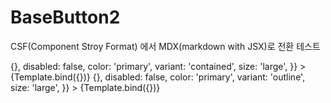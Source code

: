 
<Meta title='Component/button3' component={BaseButton2} />


# BaseButton2

CSF(Component Stroy Format) 에서 MDX(markdown with JSX)로 전환 테스트

<Canvas>
  <Story
    name='Primary-contained'
    args={{
      text: 'Text',
      onClick: () => {},
      disabled: false,
      color: 'primary',
      variant: 'contained',
      size: 'large',
    }}
  >
    {Template.bind({})}
  </Story>
</Canvas>

<Canvas>
  <Story
    name='primary-outline'
    args={{
      text: 'Text',
      onClick: () => {},
      disabled: false,
      color: 'primary',
      variant: 'outline',
      size: 'large',
    }}
  >
    {Template.bind({})}
  </Story>
</Canvas>
